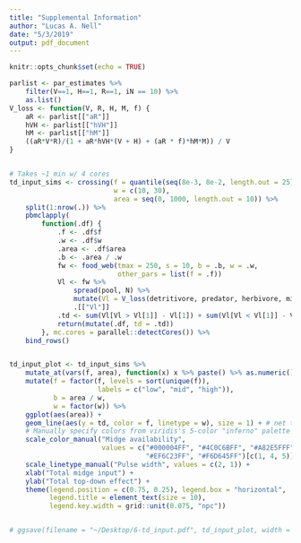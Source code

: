 ```yaml
---
title: "Supplemental Information"
author: "Lucas A. Nell"
date: "5/3/2019"
output: pdf_document
---
```


```r
knitr::opts_chunk$set(echo = TRUE)
```



```r


parlist <- par_estimates %>%
    filter(V==1, H==1, R==1, iN == 10) %>%
    as.list()
V_loss <- function(V, R, H, M, f) {
    aR <- parlist[["aR"]]
    hVH <- parlist[["hVH"]]
    hM <- parlist[["hM"]]
    ((aR*V*R)/(1 + aR*hVH*(V + H) + (aR * f)*hM*M)) / V
}


# Takes ~1 min w/ 4 cores
td_input_sims <- crossing(f = quantile(seq(8e-3, 8e-2, length.out = 25), c(0.1,0.5,0.9)),
                          w = c(10, 30),
                          area = seq(0, 1000, length.out = 10)) %>%
    split(1:nrow(.)) %>%
    pbmclapply(
        function(.df) {
            .f <- .df$f
            .w <- .df$w
            .area <- .df$area
            .b <- .area / .w
            fw <- food_web(tmax = 250, s = 10, b = .b, w = .w,
                           other_pars = list(f = .f))
            Vl <- fw %>%
                spread(pool, N) %>%
                mutate(Vl = V_loss(detritivore, predator, herbivore, midge, .f)) %>%
                .[["Vl"]]
            .td <- sum(Vl[Vl > Vl[1]] - Vl[1]) + sum(Vl[Vl < Vl[1]] - Vl[1])
            return(mutate(.df, td = .td))
        }, mc.cores = parallel::detectCores()) %>%
    bind_rows()


td_input_plot <- td_input_sims %>%
    mutate_at(vars(f, area), function(x) x %>% paste() %>% as.numeric()) %>%
    mutate(f = factor(f, levels = sort(unique(f)),
                      labels = c("low", "mid", "high")),
           b = area / w,
           w = factor(w)) %>%
    ggplot(aes(area)) +
    geom_line(aes(y = td, color = f, linetype = w), size = 1) + # net top-down
    # Manually specify colors from viridis's 5-color "inferno" palette
    scale_color_manual("Midge availability",
                       values = c("#000004FF", "#4C0C6BFF", "#A82E5FFF",
                                  "#EF6C23FF", "#F6D645FF")[c(1, 4, 5)]) +
    scale_linetype_manual("Pulse width", values = c(2, 1)) +
    xlab("Total midge input") +
    ylab("Total top-down effect") +
    theme(legend.position = c(0.75, 0.25), legend.box = "horizontal",
          legend.title = element_text(size = 10),
          legend.key.width = grid::unit(0.075, "npc"))


# ggsave(filename = "~/Desktop/6-td_input.pdf", td_input_plot, width = 7, height = 4)


```

